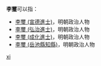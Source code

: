 '''李璽'''可以指：
* [[李璽_(宣德進士)|李璽 (宣德進士)]]，明朝政治人物
* [[李璽_(弘治進士)|李璽 (弘治進士)]]，明朝政治人物
* [[李璽_(成化進士)|李璽 (成化進士)]]，明朝政治人物
* [[李璽_(岳池縣知縣)|李璽 (岳池縣知縣)]]，明朝政治人物

{{disambig}}

[[Category:二字李姓人名消歧义|xi]]